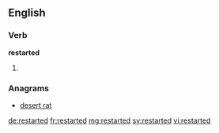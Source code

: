 ==English==

===Verb===
'''restarted'''

# {{en-past of|restart}}

===Anagrams===
* [[desert rat#English|desert rat]]

[[de:restarted]]
[[fr:restarted]]
[[mg:restarted]]
[[sv:restarted]]
[[vi:restarted]]